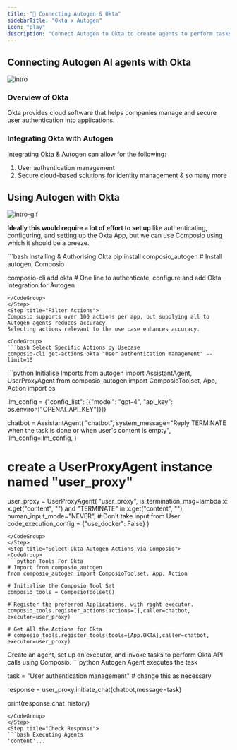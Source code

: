 ```yaml
---
title: "🚀 Connecting Autogen & Okta"
sidebarTitle: "Okta x Autogen"
icon: "play"
description: "Connect Autogen to Okta to create agents to perform tasks using natural language"
---
```


## Connecting Autogen AI agents with Okta
![intro](/media/intro.jpg)

### Overview of Okta

Okta provides cloud software that helps companies manage and secure user authentication into applications.

### Integrating Okta with Autogen

Integrating Okta & Autogen can allow for the following:

1. User authentication management
2. Secure cloud-based solutions for identity management
& so many more

## Using Autogen with Okta
![intro-gif](/media/intro.gif)
<Steps>
<Step title="Setting Up the Environment">

**Ideally this would require a lot of effort to set up** like authenticating, configuring, and setting up the Okta App, but we can use Composio using which it should be a breeze.

<CodeGroup>
```bash Installing & Authorising Okta
pip install composio_autogen # Install autogen, Composio 

composio-cli add okta # One line to authenticate, configure and add Okta integration for Autogen
```
</CodeGroup>
</Step>
<Step title="Filter Actions">
Composio supports over 100 actions per app, but supplying all to Autogen agents reduces accuracy.
Selecting actions relevant to the use case enhances accuracy.

<CodeGroup>
```bash Select Specific Actions by Usecase
composio-cli get-actions okta "User authentication management" --limit=10
```
</CodeGroup>

</Step>
<Step title="Import Base Packages">

<CodeGroup>
```python Initialise Imports
from autogen import AssistantAgent, UserProxyAgent
from composio_autogen import ComposioToolset, App, Action
import os

llm_config = {"config_list": [{"model": "gpt-4", "api_key": os.environ["OPENAI_API_KEY"]}]}

chatbot = AssistantAgent(
    "chatbot",
    system_message="Reply TERMINATE when the task is done or when user's content is empty",
    llm_config=llm_config,
)

# create a UserProxyAgent instance named "user_proxy"
user_proxy = UserProxyAgent(
    "user_proxy",
    is_termination_msg=lambda x: x.get("content", "") and "TERMINATE" in x.get("content", ""),
    human_input_mode="NEVER", # Don't take input from User
    code_execution_config = {"use_docker": False}
)
```
</CodeGroup>
</Step>
<Step title="Select Okta Autogen Actions via Composio">
<CodeGroup>
```python Tools For Okta
# Import from composio_autogen
from composio_autogen import ComposioToolset, App, Action

# Initialise the Composio Tool Set
composio_tools = ComposioToolset()

# Register the preferred Applications, with right executor. 
composio_tools.register_actions(actions=[],caller=chatbot, executor=user_proxy)

# Get All the Actions for Okta
# composio_tools.register_tools(tools=[App.OKTA],caller=chatbot, executor=user_proxy) 
```
</CodeGroup>
</Step>
<Step title="Execute the Agent">
Create an agent, set up an executor, and invoke tasks to perform Okta API calls using Composio. 
<CodeGroup>
```python Autogen Agent executes the task

task = "User authentication management" # change this as necessary

response = user_proxy.initiate_chat(chatbot,message=task)

print(response.chat_history)
```
</CodeGroup>
</Step>
<Step title="Check Response">
```bash Executing Agents
'content'...
```
</Step>
</Steps>
